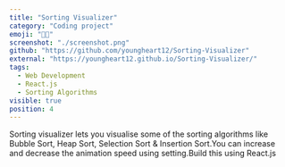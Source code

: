 ```yaml
---
title: "Sorting Visualizer"
category: "Coding project"
emoji: "👨‍💻"
screenshot: "./screenshot.png"
github: "https://github.com/youngheart12/Sorting-Visualizer"
external: "https://youngheart12.github.io/Sorting-Visualizer/"
tags:
  - Web Development
  - React.js
  - Sorting Algorithms
visible: true
position: 4
---
```


Sorting visualizer lets you visualise some of the sorting algorithms like Bubble Sort, Heap Sort, Selection Sort & Insertion Sort.You can increase and decrease the animation speed using setting.Build this using React.js
